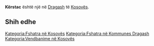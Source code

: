 {{Fshat në 
 | Emri                = Kërstac
 | EmriAlt                = 
 | NAME_SHORT_FORM=      
 | NAME_GENERIC=      
 | NAME_SORT_NAME_RO=      KERSTAC
 | FULL_NAME_RO = Kërstac
 | FULL_NAME_ND_RO=Kerstac
 | SORT_NAME_RG=KERSTAC
 | FULL_NAME_RG=Kërstac
 | FULL_NAME_ND_RG=Kerstac
 | SRP_NAME_SHORT_FORM=      
 | SRP_NAME_GENERIC=      
 | SRP_NAME_SORT_NAME_RO=      
 | SRP_FULL_NAME_RO = 
 | SRP_FULL_NAME_ND_RO=
 | SRP_SORT_NAME_RG=
 | SRP_FULL_NAME_RG=
 | SRP_FULL_NAME_ND_RG=
 | Emri (Rasa dhanore) = 
 | Figura              = 
 | Shteti              = Kosovo
 | Komuna              = Dragash
 | Kodi postar         = 
 | Sipërfaqja          = 

 | Popullsia           = 

 | Regj. i popullsisë  = 
 | Dend. e popullsisë  = 
 | Faqja zyrtare       = 
 <!--- Koordinatat ----> 
 | Gjerësia            = 42.069722
 | Gjatësia            = 20.602222
 | Lartësia            = 
}}
'''Kërstac''' është një [[]] në [[Dragash]] të [[Kosovës]].

<!-- == Gjeografia == -->
<!-- == Historia == -->
<!-- == Demografia == -->
== Shih edhe ==
{{Komuna Dragash}}
{{Kosovo-Administrata-Cung}}

[[Kategoria:Fshatra në Kosovës]]
[[Kategoria:Fshatra në Kommunes Dragash]]
[[Kategoria:Vendbanime në Kosovës]]